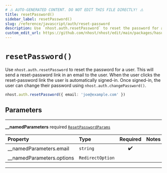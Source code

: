 ```yaml
---
# ⚠️ AUTO-GENERATED CONTENT. DO NOT EDIT THIS FILE DIRECTLY! ⚠️
title: resetPassword()
sidebar_label: resetPassword()
slug: /reference/javascript/auth/reset-password
description: Use `nhost.auth.resetPassword` to reset the password for a user. This will send a reset-password link in an email to the user. When the user clicks the reset-password link the user is automatically signed-in. Once signed-in, the user can change their password using `nhost.auth.changePassword()`.
custom_edit_url: https://github.com/nhost/nhost/edit/main/packages/hasura-auth-js/src/hasura-auth-client.ts#L355
---
```


# `resetPassword()`

Use `nhost.auth.resetPassword` to reset the password for a user. This will send a reset-password link in an email to the user. When the user clicks the reset-password link the user is automatically signed-in. Once signed-in, the user can change their password using `nhost.auth.changePassword()`.

```ts
nhost.auth.resetPassword({ email: 'joe@example.com' })
```

## Parameters

---

**<span className="parameter-name">\_\_namedParameters</span>** <span className="optional-status">required</span> [`ResetPasswordParams`](/reference/docgen/javascript/auth/types/reset-password-params)

| Property                                                                                                | Type             | Required | Notes |
| :------------------------------------------------------------------------------------------------------ | :--------------- | :------: | :---- |
| <span className="parameter-name"><span className="light-grey">\_\_namedParameters.</span>email</span>   | `string`         |    ✔️    |       |
| <span className="parameter-name"><span className="light-grey">\_\_namedParameters.</span>options</span> | `RedirectOption` |          |       |

---
